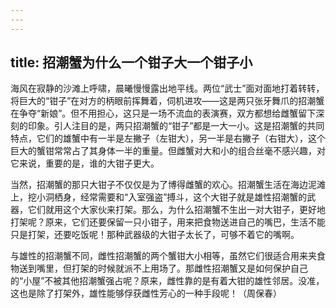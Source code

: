 ```yaml
---
---
---
```

title: 招潮蟹为什么一个钳子大一个钳子小
---




海风在寂静的沙滩上呼啸，晨曦慢慢露出地平线。两位“武士”面对面地打着转转，将巨大的“钳子”在对方的柄眼前挥舞着，伺机进攻——这是两只张牙舞爪的招潮蟹在争夺“新娘”。但不用担心，这只是一场不流血的表演赛，双方都想给雌蟹留下深刻的印象。引人注目的是，两只招潮蟹的“钳子”都是一大一小。这是招潮蟹的共同特点，它们的雄蟹中有一半是左撇子（左钳大），另一半是右撇子（右钳大），这个巨大的蟹钳常常占了其身体一半的重量。但雌蟹对大和小的组合丝毫不感兴趣，对它来说，重要的是，谁的大钳子更大。



当然，招潮蟹的那只大钳子不仅仅是为了博得雌蟹的欢心。招潮蟹生活在海边泥滩上，挖小洞栖身，经常需要和“入室强盗”搏斗，这个大钳子就是雄性招潮蟹的武器，它们就用这个大家伙来打架。那么，为什么招潮蟹不生出一对大钳子，更好地打架呢？原来，它们还要保留一只小钳子，用来把食物送进自己的嘴巴，生活不能只是打架，还要吃饭呢！那种武器级的大钳子太长了，可够不着它的嘴啊。

与雄性的招潮蟹不同，雌性招潮蟹的两个蟹钳大小相等，虽然它们很适合用来夹食物送到嘴里，但打架的时候就派不上用场了。那雌性招潮蟹又是如何保护自己的“小屋”不被其他招潮蟹强占呢？原来，雌性靠的是有着大钳的雄性邻居。没准，这也是除了打架外，雄性能够俘获雌性芳心的一种手段呢！（周保春）